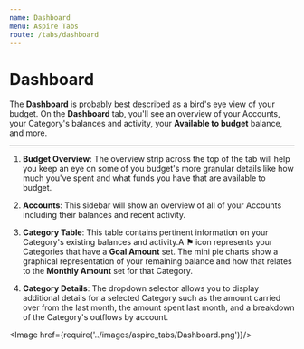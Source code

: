 ```yaml
---
name: Dashboard
menu: Aspire Tabs
route: /tabs/dashboard
---
```



# Dashboard

The **Dashboard** is probably best described as a bird's eye view of your budget. On the **Dashboard** tab, you'll see an overview of your Accounts, your Category's balances and activity, your **Available to budget** balance, and more.

***

1. **Budget Overview**: The overview strip across the top of the tab will help you keep an eye on some of you budget's more granular details like how much you've spent and what funds you have that are available to budget.

2. **Accounts**: This sidebar will show an overview of all of your Accounts including their balances and recent activity.

3. **Category Table**: This table contains pertinent information on your Category's existing balances and activity.A **⚑** icon represents your Categories that have a **Goal Amount** set. The mini pie charts show a graphical representation of your remaining balance and how that relates to the **Monthly Amount** set for that Category.

4. **Category Details**: The dropdown selector allows you to display additional details for a selected Category such as the amount carried over from the last month, the amount spent last month, and a breakdown of the Category's outflows by account.

<Image href={require('../images/aspire_tabs/Dashboard.png')}/>
